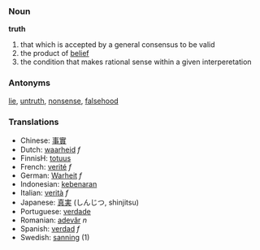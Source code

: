 ===Noun===
'''truth'''

#that which is accepted by a general consensus to be valid
#the product of [[belief]]
#the condition that makes rational sense within a given interperetation

===Antonyms===
[[lie]], [[untruth]], [[nonsense]], [[falsehood]]

===Translations===

*Chinese: [[事實]]
*Dutch: [[waarheid]] ''f''
*FinnisH: [[totuus]]
*French: [[verité]] ''f''
*German: [[Warheit]] ''f''
*Indonesian: [[kebenaran]]
*Italian: [[verità]] ''f''
*Japanese: [[真実]] (しんじつ, shinjitsu)
*Portuguese: [[verdade]]
*Romanian: [[adevăr]] ''n''
*Spanish: [[verdad]] ''f''
*Swedish: [[sanning]] (1)